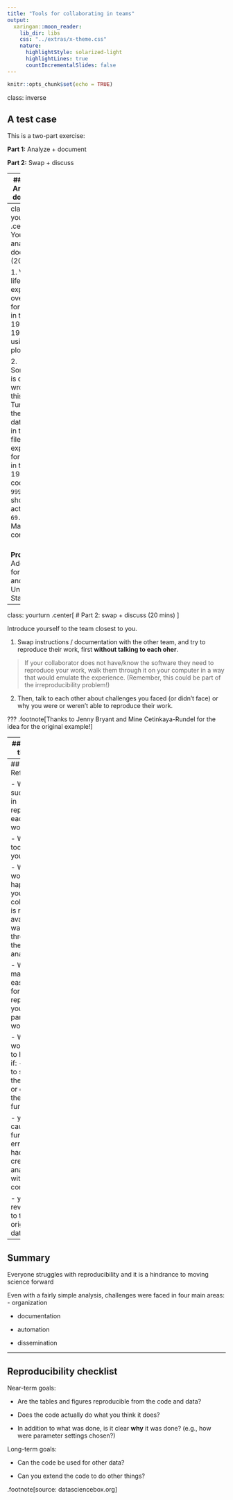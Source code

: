 ```yaml
---
title: "Tools for collaborating in teams"
output:
  xaringan::moon_reader:
    lib_dir: libs
    css: "../extras/x-theme.css"
    nature:
      highlightStyle: solarized-light
      highlightLines: true
      countIncrementalSlides: false
---
```


```r
knitr::opts_chunk$set(echo = TRUE)
```
class: inverse

## A test case

This is a two-part exercise:

**Part 1:** Analyze + document

**Part 2:** Swap + discuss

---
## Part 1: Analyze + document

Introduce yourself to your neighbor. 

Solve the following problem as a team.

Assume you are a team within a larger project  

  - i.e. keep your collaborators in mind

Starting with the original dataset 
([`data/gapminder-5060.csv`](data/gapminder-5060.csv) or [`data/gapminder-5060.xlsx`](data/gapminder-5060.xlsx)), complete the following tasks and **write instructions / documentation** for your
collaborator to reproduce your work 


---
class: yourturn
.center[
# Your turn: analyze + document (20 mins) 
]

1. Visualize life expectancy over time for Canada in the 1950s and 1960s using a line plot.

2. Something is clearly wrong with this plot! Turns out there's a data error 
in the data file: life expectancy for Canada in the year 1957 is coded
as `999999`, it should actually be `69.96`. Make this correction.


<br/>
**Pro goal**: Add lines for Mexico and the United States.

---
class: yourturn
.center[
# Part 2: swap + discuss (20 mins) 
]

Introduce yourself to the team closest to you.

1. Swap instructions / documentation with the other team, and try to reproduce their work, first **without talking to each oher**.

> If your collaborator does not have/know the software they need to reproduce your work,  walk them through it on your computer in a way that would emulate the experience. (Remember, this could be part of the irreproducibility problem!)

2. Then, talk to each other about challenges you faced (or didn't face) or why you were or weren't able to reproduce their work.</font>

???
.footnote[Thanks to Jenny Bryant and Mine Cetinkaya-Rundel for the idea for the original example!]



---
## How did that go? 

<img src="images/desperation-0.jpg" height=300> or <img src="images/exaltation.jpeg" height=300> ?


<br/><br/>
Where did things get problematic?

---
## Reflection

- Were you successful in reproducing each others' work? 

- What tools did you use?

- What would happen if your collaborator is no longer available to walk you through their analysis?

- What made it easy / hard for reproducing your partners' work?

- What would have to happen if:
    - you had to swap out the dataset or extend the analysis further?
    
    - you caught further data errors and had to re-create the analysis with corrections?
    
    - you had to revert back to the original dataset?

---
## Summary

Everyone struggles with reproducibility and it is a hindrance to moving science forward


Even with a fairly simple analysis, challenges were faced in four main areas:
  - organization  
  
  - documentation
  
  - automation
  
  - dissemination

---
## Reproducibility checklist


Near-term goals:

- Are the tables and figures reproducible from the code and data?  

- Does the code actually do what you think it does?  

- In addition to what was done, is it clear **why** it was done? (e.g., how were parameter settings chosen?)  


Long-term goals:  

- Can the code be used for other data?   

- Can you extend the code to do other things?  


.footnote[source: datasciencebox.org]